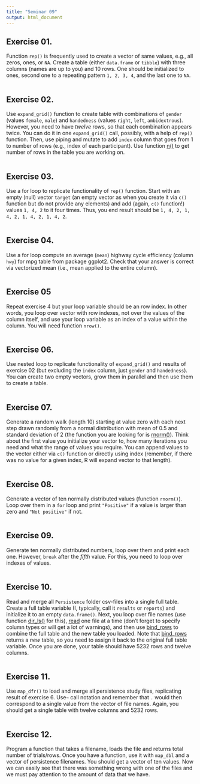 ```yaml
---
title: "Seminar 09"
output: html_document
---
```


## Exercise 01.
Function `rep()` is frequently used to create a vector of same values, e.g., all zeros, ones, or `NA`. Create a table (either `data.frame` or `tibble`) with three columns (names are up to you) and 10 rows. One should be initialized to ones, second one to a  repeating pattern `1, 2, 3, 4`, and the last one to `NA`.

```r

```

## Exercise 02.
Use `expand_grid()` function to create table with combinations of `gender` (values `female`, `male`) and `handedness` (values `right`, `left`, `ambidextrous`). However, you need to have _twelve_ rows, so that each combination appears twice. You can do it in one `expand_grid()` call, possibly, with a help of `rep()` function. Then, use piping and mutate to add `index` column that goes from 1 to number of rows (e.g., index of each participant). Use function [n()](https://dplyr.tidyverse.org/reference/context.html) to get number of rows in the table you are working on. 

```r

```

## Exercise 03.
Use a for loop to replicate functionality of `rep()` function. Start with an empty (null) vector `target` (an empty vector as when you create it via `c()` function but do not provide any elements) and add (again, `c()` function!) values `1, 4, 2` to it four times. Thus, you end result should be `1, 4, 2, 1, 4, 2, 1, 4, 2, 1, 4, 2`.

```r

```

## Exercise 04.
Use a for loop compute an average (`mean`) highway cycle efficiency (column `hwy`) for mpg table from package ggplot2. Check that your answer is correct via vectorized mean (i.e., mean applied to the entire column).
```r

```

## Exercise 05
Repeat exercise 4 but your loop variable should be an row index. In other words, you loop over vector with row indexes, not over the values of the column itself, and use your loop variable as an index of a value within the column. You will need function `nrow()`.
```r

```

## Exercise 06.
Use nested loop to replicate functionality of `expand_grid()` and results of exercise 02 (but excluding the `index` column, just `gender` and `handedness`). You can create two empty vectors, grow them in parallel and then use them to create a table. 

```r

```

## Exercise 07.
Generate a random walk (length 10) starting at value zero with each next step drawn randomly from a normal distribution with mean of 0.5 and standard deviation of 2 (the function you are looking for is [rnorm()](https://stat.ethz.ch/R-manual/R-devel/library/stats/html/Normal.html)). Think about the first value you initialize your vector to, how many iterations you need and what the range of values you require. You can append values to the vector either via `c()` function or directly using index (remember, if there was no value for a given index, R will expand vector to that length).

```r

```

## Exercise 08.
Generate a vector of ten normally distributed values (function `rnorm()`). Loop over them in a `for` loop and print `"Positive"` if a value is larger than zero and `"Not positive"` if not.
```r

```

## Exercise 09.
Generate ten normally distributed numbers, loop over them and print each one. However, `break` after the _fifth_ value. For this, you need to loop over indexes of values.
```r

```

## Exercise 10.
Read and merge all `Persistence` folder csv-files into a single full table. Create a full table variable (I, typically, call it `results` or `reports`) and initialize it to an empty `data.frame()`. Next, you loop over file names (use function [dir_ls()](https://www.rdocumentation.org/packages/fs/versions/1.5.0/topics/dir_ls) for this), [read](#readr) one file at a time (don't forget to specify column types or will get a lot of warnings), and then use [bind_rows](https://dplyr.tidyverse.org/reference/bind.html) to combine the full table and the new table you loaded. Note that [bind_rows](https://dplyr.tidyverse.org/reference/bind.html) returns a _new_ table, so you need to assign it back to the original full table variable. Once you are done, your table should have 5232 rows and twelve columns.

```r

```

## Exercise 11.
Use `map_dfr()` to load  and merge all persistence study files, replicating result of exercise 6.  Use`~` call notation and remember that `.` would then correspond to a single value from the vector of file names. Again, you should get a single table with twelve columns and 5232 rows.

```r

```

## Exercise 12.
Program a function that takes a filename, loads the file and returns total number of trials/rows. Once you have a function, use it with `map_dbl` and a vector of persistence filenames. You should get a vector of ten values. Now we can easily see that there was something wrong with one of the files and we must pay attention to the amount of data that we have.

```r

```
